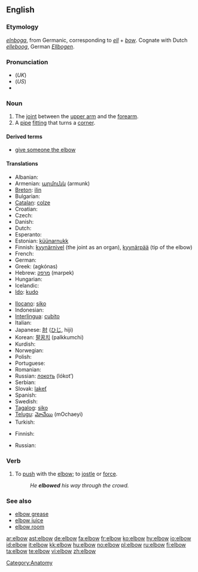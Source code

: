 ==English==
{{wikipedia}}

===Etymology===
{{OE.}} ''[[elnboga]]'', from Germanic, corresponding to ''[[ell]]'' + ''[[bow]]''.  Cognate with Dutch ''[[elleboog]]'', German ''[[Ellbogen]]''.

===Pronunciation===
* (''UK'') {{IPA|/ˈɛlbəʊ/}}
* (''US'') {{IPA|/ˈɛlboʊ/}}
* {{audio|en-us-elbow.ogg|Audio (US)}}

===Noun===
{{en-noun}}

# The [[joint]] between the [[upper arm]] and the [[forearm]].
# A [[pipe]] [[fitting]] that turns a [[corner]].

====Derived terms====
* [[give the elbow|give someone the elbow]]

====Translations====
{{trans-top|joint between upper arm and forearm}}
* Albanian: {{t+|sq|bërryl|m|xs=Albanian}}
* Armenian: [[արմունկ]] (armunk)
* [[Breton]]: [[ilin]] {{m}}
* Bulgarian: {{t+|bg|лакът|m|tr=lakǎt|sc=Cyrl}}
* [[Catalan]]: [[colze]] {{m}}
* Croatian: {{t-|hr|lakat|m}}
* Czech: {{t-|cs|loket|m}}
* Danish: {{t+|da|albue}}
* Dutch: {{t+|nl|elleboog|m}}
* Esperanto: {{t-|eo|kubuto|xs=Esperanto}}
* Estonian: [[küünarnukk]]
* Finnish: [[kyynärnivel]] (the joint as an organ), [[kyynärpää]] (tip of the elbow)
* French: {{t+|fr|coude|m}}
* German: {{t+|de|Ellbogen|m}}
* Greek: {{t+|el|αγκώνας|m|sc=Grek}} (agkónas)
* Hebrew: [[מרפק]] (marpek) {{m}}
* Hungarian: {{t+|hu|könyök}}
* Icelandic: {{t+|is|olnbogi|m}}
* [[Ido]]: [[kudo]]
{{trans-mid}}
* [[Ilocano]]: [[siko]]
* Indonesian: {{t+|id|siku|xs=Indonesian}}
* [[Interlingua]]: [[cubito]]
* Italian: {{t+|it|gomito|m}}
* Japanese: [[肘]] ([[ひじ]], hiji)
* Korean: [[팔꿈치]] (palkkumchi)
* Kurdish: {{KUchar|[[ئه‌ژنۆ]]}}
* Norwegian: {{t+|no|albue}}
* Polish: {{t+|pl|łokieć|m}}
* Portuguese: {{t+|pt|cotovelo|m}}
* Romanian: {{t-|ro|cot|n}}
* Russian: [[локоть]] (lókot’) {{m}}
* Serbian: {{t-|sr|lakat|m}}
* Slovak: [[lakeť]] {{m}}
* Spanish: {{t+|es|codo|m}}
* Swedish: {{t+|sv|armbåge|c}}
* [[Tagalog]]: [[siko]]
* [[Telugu]]: [[మోచేయి]] (mOchaeyi)
* Turkish: {{t+|tr|dirsek}}
{{trans-bottom}}

{{trans-top|pipe fitting}}
* Finnish: {{t+|fi|mutka}}
{{trans-mid}}
* Russian: {{t+|ru|колено|n|tr=koléno|sc=Cyrl}}
{{trans-bottom}}

===Verb===
{{en-verb}}

# To [[push]] with the [[elbow]]; to [[jostle]] or [[force]].
#: ''He '''elbowed''' his way through the crowd.''

===See also===
* [[elbow grease]]
* [[elbow juice]]
* [[elbow room]]

[[Category:Anatomy]]

[[ar:elbow]]
[[ast:elbow]]
[[de:elbow]]
[[fa:elbow]]
[[fr:elbow]]
[[ko:elbow]]
[[hy:elbow]]
[[io:elbow]]
[[id:elbow]]
[[it:elbow]]
[[kk:elbow]]
[[hu:elbow]]
[[no:elbow]]
[[pl:elbow]]
[[ru:elbow]]
[[fi:elbow]]
[[ta:elbow]]
[[te:elbow]]
[[vi:elbow]]
[[zh:elbow]]
